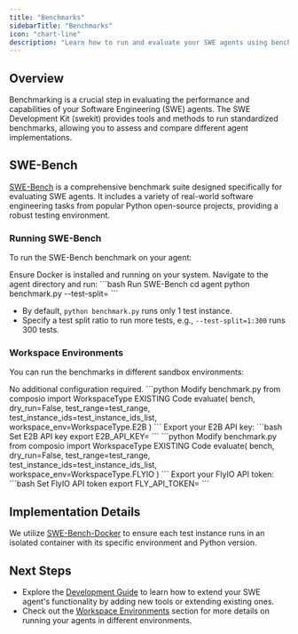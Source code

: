 ```yaml
---
title: "Benchmarks"
sidebarTitle: "Benchmarks"
icon: "chart-line"
description: "Learn how to run and evaluate your SWE agents using benchmarks"
---
```


## Overview

Benchmarking is a crucial step in evaluating the performance and capabilities of your Software Engineering (SWE) agents. The SWE Development Kit (swekit) provides tools and methods to run standardized benchmarks, allowing you to assess and compare different agent implementations.

## SWE-Bench

[SWE-Bench](https://www.swebench.com/) is a comprehensive benchmark suite designed specifically for evaluating SWE agents. It includes a variety of real-world software engineering tasks from popular Python open-source projects, providing a robust testing environment.

### Running SWE-Bench

To run the SWE-Bench benchmark on your agent:

<Steps>
<Step title="Prerequisites">
  Ensure Docker is installed and running on your system.
</Step>

<Step title="Run the Benchmark">
  Navigate to the agent directory and run:
  <CodeGroup>
  ```bash Run SWE-Bench
  cd agent
  python benchmark.py --test-split=<test_split>
  ```
  </CodeGroup>
  
  - By default, `python benchmark.py` runs only 1 test instance.
  - Specify a test split ratio to run more tests, e.g., `--test-split=1:300` runs 300 tests.
</Step>
</Steps>

### Workspace Environments

You can run the benchmarks in different sandbox environments:

<Tabs>
<Tab title="Docker (Default)">
No additional configuration required.
</Tab>
<Tab title="E2B">
<CodeGroup>
```python Modify benchmark.py
from composio import WorkspaceType
EXISTING Code
evaluate(
bench,
dry_run=False,
test_range=test_range,
test_instance_ids=test_instance_ids_list,
workspace_env=WorkspaceType.E2B
)
```
</CodeGroup>
Export your E2B API key:
<CodeGroup>
```bash Set E2B API key
export E2B_API_KEY=<your_e2b_api_key>
```
</CodeGroup>
</Tab>
<Tab title="FlyIO">
<CodeGroup>
```python Modify benchmark.py
from composio import WorkspaceType
EXISTING Code
evaluate(
bench,
dry_run=False,
test_range=test_range,
test_instance_ids=test_instance_ids_list,
workspace_env=WorkspaceType.FLYIO
)
```
</CodeGroup>
Export your FlyIO API token:
<CodeGroup>
```bash Set FlyIO API token
export FLY_API_TOKEN=<your_flyio_api_token>
```
</CodeGroup>
</Tab>
</Tabs>

## Implementation Details

We utilize [SWE-Bench-Docker](https://github.com/aorwall/SWE-bench-docker) to ensure each test instance runs in an isolated container with its specific environment and Python version.

## Next Steps

- Explore the [Development Guide](DEVELOPMENT.md) to learn how to extend your SWE agent's functionality by adding new tools or extending existing ones.
- Check out the [Workspace Environments](./workspace-environments.mdx) section for more details on running your agents in different environments.